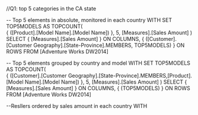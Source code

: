 //Q1: top 5 categories in the CA state

-- Top 5 elements in absolute, monitored in each country
WITH
	SET TOP5MODELS AS TOPCOUNT(  
		{ ([Product].[Model Name].[Model Name]) }, 
		5, 
		[Measures].[Sales Amount] )
SELECT
	{ [Measures].[Sales Amount] } ON COLUMNS,
	{ ([Customer].[Customer Geography].[State-Province].MEMBERS, TOP5MODELS) } ON ROWS
FROM [Adventure Works DW2014]

-- Top 5 elements grouped by country and model
WITH
	SET TOP5MODELS AS TOPCOUNT(  
		{ ([Customer].[Customer Geography].[State-Province].MEMBERS,[Product].[Model Name].[Model Name]) }, 
		5, 
		[Measures].[Sales Amount] )
SELECT
	{ [Measures].[Sales Amount] } ON COLUMNS,
	{ (TOP5MODELS) } ON ROWS
FROM [Adventure Works DW2014]

--Resllers ordered by sales amount in each country
WITH
	